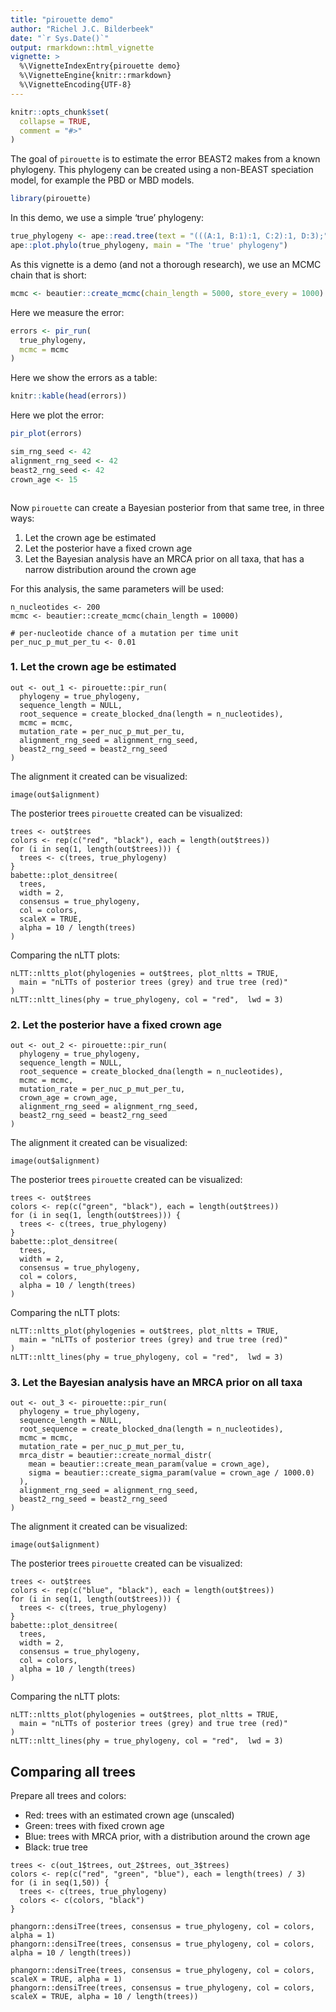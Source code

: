 ```yaml
---
title: "pirouette demo"
author: "Richel J.C. Bilderbeek"
date: "`r Sys.Date()`"
output: rmarkdown::html_vignette
vignette: >
  %\VignetteIndexEntry{pirouette demo}
  %\VignetteEngine{knitr::rmarkdown}
  %\VignetteEncoding{UTF-8}
---
```


```r
knitr::opts_chunk$set(
  collapse = TRUE,
  comment = "#>"
)
```

The goal of `pirouette` is to estimate the error BEAST2 makes from a known 
phylogeny. This phylogeny can be created using a non-BEAST speciation model,
for example the PBD or MBD models.

```r
library(pirouette)
```

In this demo, we use a simple 'true' phylogeny:

```r
true_phylogeny <- ape::read.tree(text = "(((A:1, B:1):1, C:2):1, D:3);")
ape::plot.phylo(true_phylogeny, main = "The 'true' phylogeny")
```

As this vignette is a demo (and not a thorough research), we use an MCMC
chain that is short:

```r
mcmc <- beautier::create_mcmc(chain_length = 5000, store_every = 1000)
```

Here we measure the error:

```r
errors <- pir_run(
  true_phylogeny,
  mcmc = mcmc
)
```

Here we show the errors as a table:

```r
knitr::kable(head(errors))
```

Here we plot the error:

```r
pir_plot(errors)
```


```r
sim_rng_seed <- 42
alignment_rng_seed <- 42
beast2_rng_seed <- 42
crown_age <- 15
```

```r
```

Now `pirouette` can create a Bayesian posterior from that same tree, 
in three ways:

 1. Let the crown age be estimated
 2. Let the posterior have a fixed crown age
 3. Let the Bayesian analysis have an MRCA prior on all taxa, that
      has a narrow distribution around the crown age

For this analysis, the same parameters will be used:

```
n_nucleotides <- 200
mcmc <- beautier::create_mcmc(chain_length = 10000)

# per-nucleotide chance of a mutation per time unit
per_nuc_p_mut_per_tu <- 0.01
```

### 1. Let the crown age be estimated

```
out <- out_1 <- pirouette::pir_run(
  phylogeny = true_phylogeny,
  sequence_length = NULL,
  root_sequence = create_blocked_dna(length = n_nucleotides),
  mcmc = mcmc,
  mutation_rate = per_nuc_p_mut_per_tu,
  alignment_rng_seed = alignment_rng_seed,
  beast2_rng_seed = beast2_rng_seed
)
```

The alignment it created can be visualized:

```
image(out$alignment)
```

The posterior trees `pirouette` created can be visualized:

```
trees <- out$trees
colors <- rep(c("red", "black"), each = length(out$trees))
for (i in seq(1, length(out$trees))) {
  trees <- c(trees, true_phylogeny)
}
babette::plot_densitree(
  trees, 
  width = 2, 
  consensus = true_phylogeny, 
  col = colors, 
  scaleX = TRUE,
  alpha = 10 / length(trees)
)
```

Comparing the nLTT plots:

```
nLTT::nltts_plot(phylogenies = out$trees, plot_nltts = TRUE, 
  main = "nLTTs of posterior trees (grey) and true tree (red)"
)
nLTT::nltt_lines(phy = true_phylogeny, col = "red",  lwd = 3)
```

### 2. Let the posterior have a fixed crown age

```
out <- out_2 <- pirouette::pir_run(
  phylogeny = true_phylogeny,
  sequence_length = NULL,
  root_sequence = create_blocked_dna(length = n_nucleotides),
  mcmc = mcmc,
  mutation_rate = per_nuc_p_mut_per_tu,
  crown_age = crown_age,
  alignment_rng_seed = alignment_rng_seed,
  beast2_rng_seed = beast2_rng_seed
)
```

The alignment it created can be visualized:

```
image(out$alignment)
```

The posterior trees `pirouette` created can be visualized:

```
trees <- out$trees
colors <- rep(c("green", "black"), each = length(out$trees))
for (i in seq(1, length(out$trees))) {
  trees <- c(trees, true_phylogeny)
}
babette::plot_densitree(
  trees, 
  width = 2, 
  consensus = true_phylogeny, 
  col = colors,
  alpha = 10 / length(trees)
)
```

Comparing the nLTT plots:

```
nLTT::nltts_plot(phylogenies = out$trees, plot_nltts = TRUE, 
  main = "nLTTs of posterior trees (grey) and true tree (red)"
)
nLTT::nltt_lines(phy = true_phylogeny, col = "red",  lwd = 3)
```

### 3. Let the Bayesian analysis have an MRCA prior on all taxa

```
out <- out_3 <- pirouette::pir_run(
  phylogeny = true_phylogeny,
  sequence_length = NULL,
  root_sequence = create_blocked_dna(length = n_nucleotides),
  mcmc = mcmc,
  mutation_rate = per_nuc_p_mut_per_tu,
  mrca_distr = beautier::create_normal_distr(
    mean = beautier::create_mean_param(value = crown_age),
    sigma = beautier::create_sigma_param(value = crown_age / 1000.0)
  ),
  alignment_rng_seed = alignment_rng_seed,
  beast2_rng_seed = beast2_rng_seed
)
```

The alignment it created can be visualized:

```
image(out$alignment)
```

The posterior trees `pirouette` created can be visualized:

```
trees <- out$trees
colors <- rep(c("blue", "black"), each = length(out$trees))
for (i in seq(1, length(out$trees))) {
  trees <- c(trees, true_phylogeny)
}
babette::plot_densitree(
  trees, 
  width = 2, 
  consensus = true_phylogeny, 
  col = colors,
  alpha = 10 / length(trees)
)
```

Comparing the nLTT plots:

```
nLTT::nltts_plot(phylogenies = out$trees, plot_nltts = TRUE, 
  main = "nLTTs of posterior trees (grey) and true tree (red)"
)
nLTT::nltt_lines(phy = true_phylogeny, col = "red",  lwd = 3)
```

## Comparing all trees

Prepare all trees and colors:

 * Red: trees with an estimated crown age (unscaled)
 * Green: trees with fixed crown age
 * Blue: trees with MRCA prior, with a distribution around the crown age
 * Black: true tree

```
trees <- c(out_1$trees, out_2$trees, out_3$trees)
colors <- rep(c("red", "green", "blue"), each = length(trees) / 3)
for (i in seq(1,50)) {
  trees <- c(trees, true_phylogeny)
  colors <- c(colors, "black")
}
```



```
phangorn::densiTree(trees, consensus = true_phylogeny, col = colors, alpha = 1)
phangorn::densiTree(trees, consensus = true_phylogeny, col = colors, alpha = 10 / length(trees))

phangorn::densiTree(trees, consensus = true_phylogeny, col = colors, scaleX = TRUE, alpha = 1)
phangorn::densiTree(trees, consensus = true_phylogeny, col = colors, scaleX = TRUE, alpha = 10 / length(trees))

```

